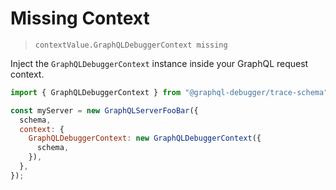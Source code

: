 # Missing Context

> `contextValue.GraphQLDebuggerContext missing`

Inject the `GraphQLDebuggerContext` instance inside your GraphQL request context.

```js
import { GraphQLDebuggerContext } from "@graphql-debugger/trace-schema";

const myServer = new GraphQLServerFooBar({
  schema,
  context: {
    GraphQLDebuggerContext: new GraphQLDebuggerContext({
      schema,
    }),
  },
});
```